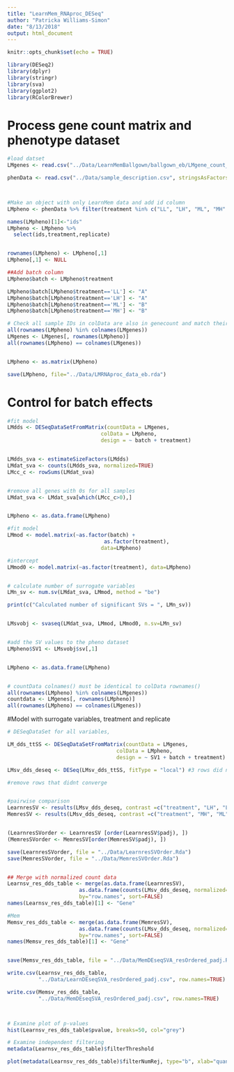 ```yaml
---
title: "LearnMem_RNAproc_DESeq"
author: "Patricka Williams-Simon"
date: "8/13/2018"
output: html_document
---
```


```r
knitr::opts_chunk$set(echo = TRUE)

library(DESeq2)
library(dplyr)
library(stringr)
library(sva)
library(ggplot2)
library(RColorBrewer)

```


# Process gene count matrix and phenotype dataset

```r

#load datset
LMgenes <- read.csv("../Data/LearnMemBallgown/ballgown_eb/LMgene_count_matrix_eb.csv", row.names="gene_id")

phenData <- read.csv("../Data/sample_description.csv", stringsAsFactors = FALSE)



#Make an object with only LearnMem data and add id column 
LMpheno <- phenData %>% filter(treatment %in% c("LL", "LH", "ML", "MH" ))

names(LMpheno)[1]<-"ids"
LMpheno <- LMpheno %>%
  select(ids,treatment,replicate)


rownames(LMpheno) <- LMpheno[,1]
LMpheno[,1] <- NULL

##Add batch column
LMpheno$batch <- LMpheno$treatment

LMpheno$batch[LMpheno$treatment=='LL'] <- "A"
LMpheno$batch[LMpheno$treatment=='LH'] <- "A"
LMpheno$batch[LMpheno$treatment=='ML'] <- "B"
LMpheno$batch[LMpheno$treatment=='MH'] <- "B"

# Check all sample IDs in colData are also in genecount and match their orders
all(rownames(LMpheno) %in% colnames(LMgenes))
LMgenes <- LMgenes[, rownames(LMpheno)]
all(rownames(LMpheno) == colnames(LMgenes))


LMpheno <- as.matrix(LMpheno)

save(LMpheno, file="../Data/LMRNAproc_data_eb.rda")

```


# Control for batch effects

```r
#fit model
LMdds <- DESeqDataSetFromMatrix(countData = LMgenes,
                              colData = LMpheno, 
                              design = ~ batch + treatment)


LMdds_sva <- estimateSizeFactors(LMdds)
LMdat_sva <- counts(LMdds_sva, normalized=TRUE)
LMcc_c <- rowSums(LMdat_sva)


#remove all genes with 0s for all samples
LMdat_sva <- LMdat_sva[which(LMcc_c>0),]


LMpheno <- as.data.frame(LMpheno)

#fit model
LMmod <- model.matrix(~as.factor(batch) +
                               as.factor(treatment),
                              data=LMpheno)

#intercept
LMmod0 <- model.matrix(~as.factor(treatment), data=LMpheno) 


# calculate number of surrogate variables
LMn_sv <- num.sv(LMdat_sva, LMmod, method = "be")

print(c("Calculated number of significant SVs = ", LMn_sv))


LMsvobj <- svaseq(LMdat_sva, LMmod, LMmod0, n.sv=LMn_sv)


#add the SV values to the pheno dataset
LMpheno$SV1 <- LMsvobj$sv[,1]


LMpheno <- as.data.frame(LMpheno)


# countData colnames() must be identical to colData rownames()
all(rownames(LMpheno) %in% colnames(LMgenes))
countdata <- LMgenes[, rownames(LMpheno)]
all(rownames(LMpheno) == colnames(LMgenes))

```


#Model with surrogate variables, treatment and replicate


```r

# DESeqDataSet for all variables,

LM_dds_ttSS <- DESeqDataSetFromMatrix(countData = LMgenes, 
                                   colData = LMpheno, 
                                   design = ~ SV1 + batch + treatment)

LMsv_dds_deseq <- DESeq(LMsv_dds_ttSS, fitType = "local") #3 rows did not converge in beta

#remove rows that didnt converge


#pairwise comparison
LearnresSV <- results(LMsv_dds_deseq, contrast =c("treatment", "LH", "LL"))
MemresSV <- results(LMsv_dds_deseq, contrast =c("treatment", "MH", "ML"))


(LearnresSVorder <- LearnresSV [order(LearnresSV$padj), ])
(MemresSVorder <- MemresSV[order(MemresSV$padj), ])

save(LearnresSVorder, file = "../Data/LearnresSVOrder.Rda")
save(MemresSVorder, file = "../Data/MemresSVOrder.Rda")


## Merge with normalized count data
Learnsv_res_dds_table <- merge(as.data.frame(LearnresSV), 
                       as.data.frame(counts(LMsv_dds_deseq, normalized=TRUE)), 
                       by="row.names", sort=FALSE)
names(Learnsv_res_dds_table)[1] <- "Gene"

#Mem
Memsv_res_dds_table <- merge(as.data.frame(MemresSV), 
                       as.data.frame(counts(LMsv_dds_deseq, normalized=TRUE)), 
                       by="row.names", sort=FALSE)
names(Memsv_res_dds_table)[1] <- "Gene"


save(Memsv_res_dds_table, file = "../Data/MemDEseqSVA_resOrdered_padj.Rda")

write.csv(Learnsv_res_dds_table, 
          "../Data/LearnDEseqSVA_resOrdered_padj.csv", row.names=TRUE)

write.csv(Memsv_res_dds_table, 
          "../Data/MemDEseqSVA_resOrdered_padj.csv", row.names=TRUE)



# Examine plot of p-values
hist(Learnsv_res_dds_table$pvalue, breaks=50, col="grey")

# Examine independent filtering
metadata(Learnsv_res_dds_table)$filterThreshold

plot(metadata(Learnsv_res_dds_table)$filterNumRej, type="b", xlab="quantiles of baseMean", ylab="number of rejections")
```

